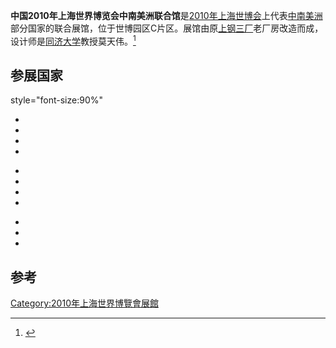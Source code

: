 {{Infobox building
| building_name       = 2010年上海世博会中南美洲联合馆
| native_building_name= 
| former_names        =
| alternate_names     =
| image               = Central & South America Pavilion of Expo 2010.jpg
| caption             = 
| map_type            = 
| altitude            = 
| building_type       = 
| architectural_style = 
| structural_system   = 
| cost                = 
| ren_cost            =
| location            = [[上海|上海]]世博园区C片区
| address             = 
| client              = 
| owner               = 
| current_tenants     = 
| landlord            = 
| coordinates         = 
| start_date          = 
| completion_date     = 
| inauguration_date   =
| renovation_date     = 
| demolition_date     = 
| destruction_date    = 
| height              =
| diameter            = 
| other_dimensions    = 
| floor_count         =
| floor_area          =  
| main_contractor     = 
| architect           = 莫天伟
| architecture_firm   = 
| structural_engineer = 
| services_engineer   = 
| civil_engineer      = 
| other_designers     = 
| quantity_surveyor   = 
| awards              = 
| ren_architect       =
| ren_firm            =
| ren_str_engineer    = 
| ren_serv_engineer   = 
| ren_civ_engineer    = 
| ren_oth_designers   = 
| ren_qty_surveyor    = 
| ren_awards          = 
| references          = 
}}

'''中国2010年上海世界博览会中南美洲联合馆'''是[[2010年上海世博会|2010年上海世博会]]上代表[[中南美洲|中南美洲]]部分国家的联合展馆，位于世博园区C片区。展馆由原[[上钢三厂|上钢三厂]]老厂房改造而成，设计师是[[同济大学|同济大学]]教授莫天伟。<ref>{{cite web|url=http://tjexpo.tongji.edu.cn/modules/news/news_show.php?catid=18&id=856|title=将“工业建筑”化为“展览建筑”——同济大学专家保护改造上海世博园区历史产业建筑纪实|publisher=同济与世博|accessdate=2010-05-08|deadurl=yes|archiveurl=https://archive.is/20120718215342/http://tjexpo.tongji.edu.cn/modules/news/news_show.php?catid=18&id=856|archivedate=2012-07-18}}</ref>

== 参展国家 ==
{{col-begin}} style="font-size:90%" 
{{col-3}}
*{{ECU}}
*{{URY}}
*{{PRY}}
*{{PAN}}
{{col-3}}
*{{NIC}}
*{{GTM}}
*{{DOM}}
*{{BOL}}
{{col-3}}
*{{HND}}
*{{CRI}}
*{{SLV}}
{{col-end}}

==参考==
{{reflist}}

{{Chinese building-stub}}

{{2010年上海世博会展馆}}
[[Category:2010年上海世界博覽會展館|Category:2010年上海世界博覽會展館]]
